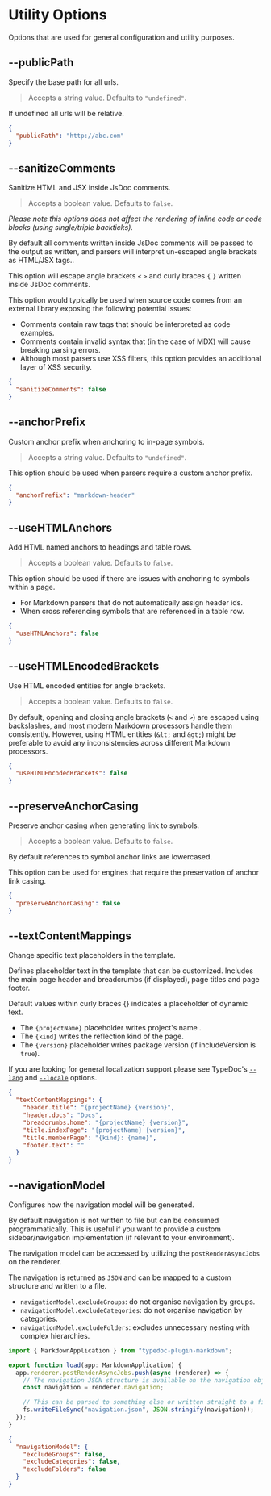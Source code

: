 
# Utility Options

Options that are used for general configuration and utility purposes.

## --publicPath

<Callout emoji="💡">Specify the base path for all urls.</Callout>

> Accepts a string value. Defaults to `"undefined"`.

If undefined all urls will be relative.

```json filename="typedoc.json"
{
  "publicPath": "http://abc.com"
}
```

## --sanitizeComments

<Callout emoji="💡">Sanitize HTML and JSX inside JsDoc comments.</Callout>

> Accepts a boolean value. Defaults to `false`.

_Please note this options does not affect the rendering of inline code or code blocks (using single/triple backticks)._

By default all comments written inside JsDoc comments will be passed to the output as written, and parsers will interpret un-escaped angle brackets as HTML/JSX tags..

This option will escape angle brackets `<` `>` and curly braces `{` `}` written inside JsDoc comments.

This option would typically be used when source code comes from an external library exposing the following potential issues:

- Comments contain raw tags that should be interpreted as code examples.
- Comments contain invalid syntax that (in the case of MDX) will cause breaking parsing errors.
- Although most parsers use XSS filters, this option provides an additional layer of XSS security.

```json filename="typedoc.json"
{
  "sanitizeComments": false
}
```

## --anchorPrefix

<Callout emoji="💡">
  Custom anchor prefix when anchoring to in-page symbols.
</Callout>

> Accepts a string value. Defaults to `"undefined"`.

This option should be used when parsers require a custom anchor prefix.

```json filename="typedoc.json"
{
  "anchorPrefix": "markdown-header"
}
```

## --useHTMLAnchors

<Callout emoji="💡">Add HTML named anchors to headings and table rows.</Callout>

> Accepts a boolean value. Defaults to `false`.

This option should be used if there are issues with anchoring to symbols within a page.

- For Markdown parsers that do not automatically assign header ids.
- When cross referencing symbols that are referenced in a table row.

```json filename="typedoc.json"
{
  "useHTMLAnchors": false
}
```

## --useHTMLEncodedBrackets

<Callout emoji="💡">Use HTML encoded entities for angle brackets.</Callout>

> Accepts a boolean value. Defaults to `false`.

By default, opening and closing angle brackets (`<` and `>`) are escaped using backslashes, and most modern Markdown processors handle them consistently.
However, using HTML entities (`&lt;` and `&gt;`) might be preferable to avoid any inconsistencies across different Markdown processors.

```json filename="typedoc.json"
{
  "useHTMLEncodedBrackets": false
}
```

## --preserveAnchorCasing

<Callout emoji="💡">
  Preserve anchor casing when generating link to symbols.
</Callout>

> Accepts a boolean value. Defaults to `false`.

By default references to symbol anchor links are lowercased.

This option can be used for engines that require the preservation of anchor link casing.

```json filename="typedoc.json"
{
  "preserveAnchorCasing": false
}
```

## --textContentMappings

<Callout emoji="💡">Change specific text placeholders in the template.</Callout>

>

Defines placeholder text in the template that can be customized. Includes the main page header and breadcrumbs (if displayed),
page titles and page footer.

Default values within curly braces {} indicates a placeholder of dynamic text.

- The `{projectName}` placeholder writes project's name .
- The `{kind}` writes the reflection kind of the page.
- The `{version}` placeholder writes package version (if includeVersion is `true`).

If you are looking for general localization support please see TypeDoc's [`--lang`](https://typedoc.org/options/output/#lang) and [`--locale`](https://typedoc.org/options/output/#locale) options.

```json filename="typedoc.json"
{
  "textContentMappings": {
    "header.title": "{projectName} {version}",
    "header.docs": "Docs",
    "breadcrumbs.home": "{projectName} {version}",
    "title.indexPage": "{projectName} {version}",
    "title.memberPage": "{kind}: {name}",
    "footer.text": ""
  }
}
```

## --navigationModel

<Callout emoji="💡">
  Configures how the navigation model will be generated.
</Callout>

>

By default navigation is not written to file but can be consumed programmatically.
This is useful if you want to provide a custom sidebar/navigation implementation (if relevant to your environment).

The navigation model can be accessed by utilizing the `postRenderAsyncJobs` on the renderer.

The navigation is returned as `JSON` and can be mapped to a custom structure and written to a file.

- `navigationModel.excludeGroups`: do not organise navigation by groups.
- `navigationModel.excludeCategories`: do not organise navigation by categories.
- `navigationModel.excludeFolders`: excludes unnecessary nesting with complex hierarchies.

```ts filename="custom-plugin.ts"
import { MarkdownApplication } from "typedoc-plugin-markdown";

export function load(app: MarkdownApplication) {
  app.renderer.postRenderAsyncJobs.push(async (renderer) => {
    // The navigation JSON structure is available on the navigation object.
    const navigation = renderer.navigation;

    // This can be parsed to something else or written straight to a file:
    fs.writeFileSync("navigation.json", JSON.stringify(navigation));
  });
}
```

```json filename="typedoc.json"
{
  "navigationModel": {
    "excludeGroups": false,
    "excludeCategories": false,
    "excludeFolders": false
  }
}
```
